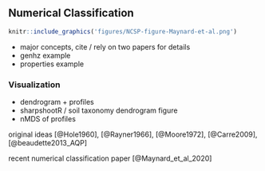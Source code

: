 
## Numerical Classification


```r
knitr::include_graphics('figures/NCSP-figure-Maynard-et-al.png')
```


  * major concepts, cite / rely on two papers for details
  * genhz example
  * properties example

### Visualization

  * dendrogram + profiles
  * sharpshootR / soil taxonomy dendrogram figure
  * nMDS of profiles

original ideas [@Hole1960], [@Rayner1966], [@Moore1972], [@Carre2009], [@beaudette2013_AQP]

recent numerical classification paper [@Maynard_et_al_2020]



